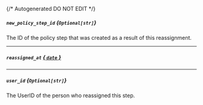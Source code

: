 {/* Autogenerated DO NOT EDIT  */}
##### `new_policy_step_id` *{`Optional[str]`}*
The ID of the policy step that was created as a result of this reassignment.

---
##### `reassigned_at` [*{ `date` }*](https://docs.python.org/3/library/datetime.html#date-objects)

---
##### `user_id` *{`Optional[str]`}*
The UserID of the person who reassigned this step.

